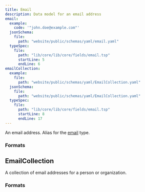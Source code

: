 ```yaml
---
title: Email
description: Data model for an email address
email:
  example:
    code: '"john.doe@example.com"'
  jsonSchema:
    file:
      path: "website/public/schemas/yaml/email.yaml"
  typeSpec:
    file:
      path: "lib/core/lib/core/fields/email.tsp"
      startLine: 5
      endLine: 6
emailCollection:
  example:
    file:
      path: "website/public/schemas/yaml/EmailCollection.yaml"
  jsonSchema:
    file:
      path: "website/public/schemas/yaml/EmailCollection.yaml"
  typeSpec:
    file:
      path: "lib/core/lib/core/fields/email.tsp"
      startLine: 8
      endLine: 17
---
```



An email address. Alias for the [email](/protocol/types/string#email) type.

### Formats

<SchemaFormatTabs
  example={frontmatter.email.example}
  jsonSchema={frontmatter.email.jsonSchema}
  typeSpec={frontmatter.email.typeSpec}
/>

## EmailCollection

A collection of email addresses for a person or organization.

<SchemaTable spec={frontmatter.emailCollection} />

### Formats

<SchemaFormatTabs
  example={frontmatter.emailCollection.example}
  jsonSchema={frontmatter.emailCollection.jsonSchema}
  typeSpec={frontmatter.emailCollection.typeSpec}
/>
